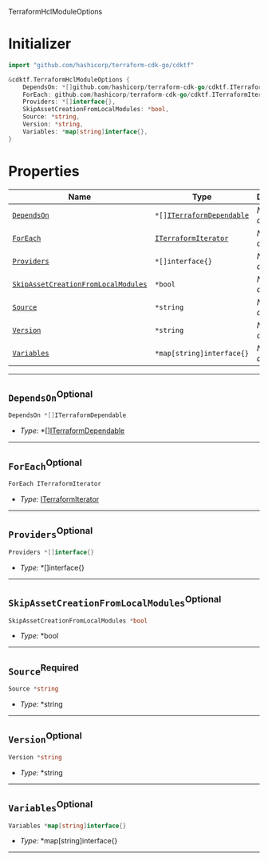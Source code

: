  TerraformHclModuleOptions <a name="TerraformHclModuleOptions" id="cdktf.TerraformHclModuleOptions"></a>

# Initializer <a name="Initializer" id="cdktf.TerraformHclModuleOptions.Initializer"></a>

```go
import "github.com/hashicorp/terraform-cdk-go/cdktf"

&cdktf.TerraformHclModuleOptions {
	DependsOn: *[]github.com/hashicorp/terraform-cdk-go/cdktf.ITerraformDependable,
	ForEach: github.com/hashicorp/terraform-cdk-go/cdktf.ITerraformIterator,
	Providers: *[]interface{},
	SkipAssetCreationFromLocalModules: *bool,
	Source: *string,
	Version: *string,
	Variables: *map[string]interface{},
}
```

# Properties <a name="Properties" id="Properties"></a>

| **Name** | **Type** | **Description** |
| --- | --- | --- |
| <code><a href="#cdktf.TerraformHclModuleOptions.property.dependsOn">DependsOn</a></code> | <code>*[]<a href="#cdktf.ITerraformDependable">ITerraformDependable</a></code> | *No description.* |
| <code><a href="#cdktf.TerraformHclModuleOptions.property.forEach">ForEach</a></code> | <code><a href="#cdktf.ITerraformIterator">ITerraformIterator</a></code> | *No description.* |
| <code><a href="#cdktf.TerraformHclModuleOptions.property.providers">Providers</a></code> | <code>*[]interface{}</code> | *No description.* |
| <code><a href="#cdktf.TerraformHclModuleOptions.property.skipAssetCreationFromLocalModules">SkipAssetCreationFromLocalModules</a></code> | <code>*bool</code> | *No description.* |
| <code><a href="#cdktf.TerraformHclModuleOptions.property.source">Source</a></code> | <code>*string</code> | *No description.* |
| <code><a href="#cdktf.TerraformHclModuleOptions.property.version">Version</a></code> | <code>*string</code> | *No description.* |
| <code><a href="#cdktf.TerraformHclModuleOptions.property.variables">Variables</a></code> | <code>*map[string]interface{}</code> | *No description.* |

---

## `DependsOn`<sup>Optional</sup> <a name="DependsOn" id="cdktf.TerraformHclModuleOptions.property.dependsOn"></a>

```go
DependsOn *[]ITerraformDependable
```

- *Type:* *[]<a href="#cdktf.ITerraformDependable">ITerraformDependable</a>

---

## `ForEach`<sup>Optional</sup> <a name="ForEach" id="cdktf.TerraformHclModuleOptions.property.forEach"></a>

```go
ForEach ITerraformIterator
```

- *Type:* <a href="#cdktf.ITerraformIterator">ITerraformIterator</a>

---

## `Providers`<sup>Optional</sup> <a name="Providers" id="cdktf.TerraformHclModuleOptions.property.providers"></a>

```go
Providers *[]interface{}
```

- *Type:* *[]interface{}

---

## `SkipAssetCreationFromLocalModules`<sup>Optional</sup> <a name="SkipAssetCreationFromLocalModules" id="cdktf.TerraformHclModuleOptions.property.skipAssetCreationFromLocalModules"></a>

```go
SkipAssetCreationFromLocalModules *bool
```

- *Type:* *bool

---

## `Source`<sup>Required</sup> <a name="Source" id="cdktf.TerraformHclModuleOptions.property.source"></a>

```go
Source *string
```

- *Type:* *string

---

## `Version`<sup>Optional</sup> <a name="Version" id="cdktf.TerraformHclModuleOptions.property.version"></a>

```go
Version *string
```

- *Type:* *string

---

## `Variables`<sup>Optional</sup> <a name="Variables" id="cdktf.TerraformHclModuleOptions.property.variables"></a>

```go
Variables *map[string]interface{}
```

- *Type:* *map[string]interface{}

---

